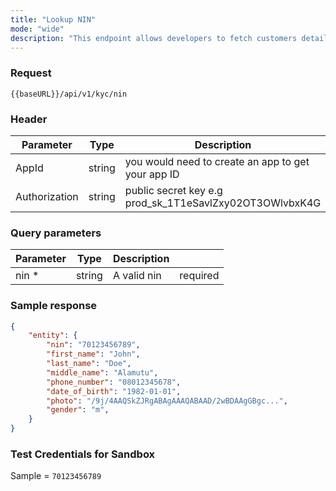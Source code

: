 ```yaml
---
title: "Lookup NIN"
mode: "wide"
description: "This endpoint allows developers to fetch customers details using the National Identification Number (NIN) of the customer"
---
```



### Request

```text [GET]
{{baseURL}}/api/v1/kyc/nin
```

### Header

| Parameter | Type | Description |
| --- | --- | --- |
| AppId | string | you would need to create an app to get your app ID |
| Authorization | string | public secret key e.g prod\_sk\_1T1eSavlZxy02OT3OWlvbxK4G |

### Query parameters

| Parameter | Type | Description |  |
| --- | --- | --- | --- |
| nin \* | string | A valid nin | required |

### Sample response
```json [200]
{
    "entity": {
        "nin": "70123456789",
        "first_name": "John",
        "last_name": "Doe",
        "middle_name": "Alamutu",
        "phone_number": "08012345678",
        "date_of_birth": "1982-01-01",
        "photo": "/9j/4AAQSkZJRgABAgAAAQABAAD/2wBDAAgGBgc...",
        "gender": "m",
    }
}
```


### Test Credentials for Sandbox


Sample = `70123456789`